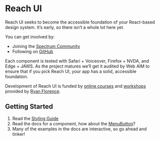 # Reach UI

Reach UI seeks to become the accessible foundation of your React-based design system. It’s early, so there isn’t a whole lot here yet.

You can get involved by:

- Joining the [Spectrum Community](https://spectrum.chat/reach)
- Following on [GitHub](https://github.com/reach/reach-ui)


Each component is tested with Safari + Voiceover, Firefox + NVDA, and Edge + JAWS. As the project matures we’ll get it audited by Web AIM to ensure that if you pick Reach UI, your app has a solid, accessible foundation.

Development of Reach UI is funded by [online courses](https://reach.tech/courses) and [workshops](https://reach.tech/workshops) provided by [Ryan Florence](https://twitter.com/ryanflorence).

## Getting Started

1. Read the [Styling Guide](/styling)
2. Read the docs for a component, how about the [MenuButton](/menu-button)?
3. Many of the examples in the docs are interactive, so go ahead and tinker!

